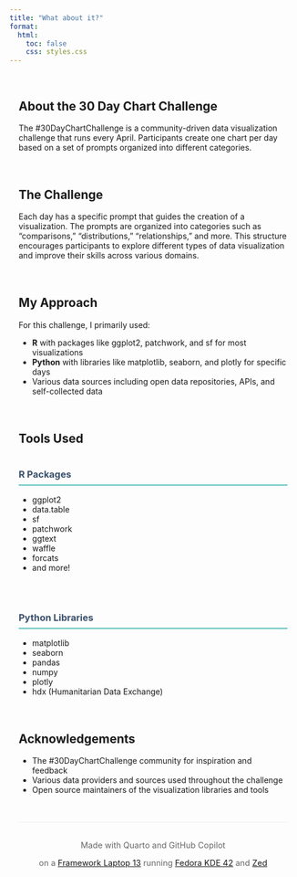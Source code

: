 ```yaml
---
title: "What about it?"
format:
  html:
    toc: false
    css: styles.css
---
```


::: {.about-container}

::: {.about-section}
## About the 30 Day Chart Challenge

The #30DayChartChallenge is a community-driven data visualization challenge that runs every April. Participants create one chart per day based on a set of prompts organized into different categories.
:::

::: {.about-section}
## The Challenge

Each day has a specific prompt that guides the creation of a visualization. The prompts are organized into categories such as "comparisons," "distributions," "relationships," and more. This structure encourages participants to explore different types of data visualization and improve their skills across various domains.
:::

::: {.about-section}
## My Approach

For this challenge, I primarily used:

- **R** with packages like ggplot2, patchwork, and sf for most visualizations
- **Python** with libraries like matplotlib, seaborn, and plotly for specific days
- Various data sources including open data repositories, APIs, and self-collected data
:::

::: {.about-section}
## Tools Used

::: {.tools-grid}
::: {.tools-column}
### R Packages

- ggplot2
- data.table
- sf
- patchwork
- ggtext
- waffle
- forcats
- and more!
:::

::: {.tools-column}
### Python Libraries

- matplotlib
- seaborn
- pandas
- numpy
- plotly
- hdx (Humanitarian Data Exchange)
:::
:::

:::

## Acknowledgements

- The #30DayChartChallenge community for inspiration and feedback
- Various data providers and sources used throughout the challenge
- Open source maintainers of the visualization libraries and tools

::: {.footer-content}
Made with Quarto and GitHub Copilot

on a [Framework Laptop 13](https://frame.work/) running [Fedora KDE 42](https://fedoraproject.org/kde/) and [Zed](https://zed.dev/)
:::

:::

<style>
.about-container {
  max-width: 900px;
  margin: 0 auto;
  padding: 1rem;
}

.about-section {
  margin-bottom: 2rem;
  padding-bottom: 1rem;
}

.about-section:last-child {
  border-bottom: none;
}

.tools-grid {
  display: grid;
  grid-template-columns: repeat(auto-fill, minmax(300px, 1fr));
  grid-gap: 2rem;
  margin-top: 1rem;
}

.tools-column h3 {
  color: #3a506b;
  border-bottom: 2px solid #5bc0be;
  padding-bottom: 0.5rem;
  margin-bottom: 1rem;
}

.footer-content {
  margin-top: 3rem;
  padding-top: 1rem;
  border-top: 1px solid #eee;
  text-align: center;
  font-size: 0.9rem;
  color: #666;
}
</style>
